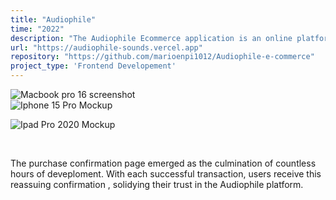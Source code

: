 ```yaml
---
title: "Audiophile"
time: "2022"
description: "The Audiophile Ecommerce application is an online platform that specializes in selling high-quality audio equipment and accessories. Users can browse through a wide range of products, add items to their cart, make secure payment using Stripe. The application is built using the Stripe payment gateway and Strapi as the content management system."
url: "https://audiophile-sounds.vercel.app"
repository: "https://github.com/marioenpi1012/Audiophile-e-commerce"
project_type: 'Frontend Developement'
---
```


<div className="bg-secondary">
	<Image
		src='/projects/audiophile/MacBook Pro 16.png'
		alt="Macbook pro 16 screenshot"
		width={1500}
		height={1125}
		caption='Starting with a blank canvas, I embarked on crafting the Audiophile
		website using React and Typescript. Each line of code was carefully
		written to bring the vision of a sleek and intuitive interface to life.'
	/>
</div>
<Image 
	src="/projects/audiophile/iPhone 15 Pro.png"
	alt='Iphone 15 Pro Mockup'
	width={1469}
	height={848}
	caption='Employing a mobile-first design approach, I ensured the resoponsiveness of
	the website across various devices. Here, you can see the product page flawlessly
	adapting to a mobile view, laying the foundation for a seamlessly browsing experience
	on smartphones and setting the standar for the site&apos;s responsiveness on larger screens.'
/>

<Image 
	src='/projects/audiophile/iPad Pro 2020.png'
	alt='Ipad  Pro 2020 Mockup'
	width={2248}
	height={1686}
	caption='Integrating the Stripe payment gateway was a pivotal step in the 
	project. Here, the iPad view showcases the modal checkout process,
	meticulously designed to maintain consistency and clarity across different screen sizes.'
/>
<div className="relative w-fit flex  gap-4 mx-auto">
	<Image
		src='/projects/audiophile/iPhone 11 Pro Mockup.png'
		alt=''
		width={435}
		height={933}
	/>
	<Image
		src='/projects/audiophile/iPhone 11 Pro Mockup-2.png'
		alt=''
		width={435}
		height={933}
	/>
	<Image
		src='/projects/audiophile/iPhone 11 Pro Mockup-3.png'
		alt=''
		width={435}
		height={933}
	/>
</div>
<p className="mx-auto my-2 max-w-md text-center text-xs font-medium leading-tight">The purchase confirmation page emerged as the culmination of countless hours of deveploment. With each successful transaction, users receive this reassuing confirmation , solidying their trust in the Audiophile platform.</p>
